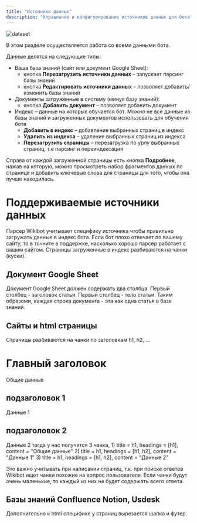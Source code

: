 ```yaml
---
title: "Источники данных"
description: "Управление и конфигурирование источников данных для бота"
---
```


<img src="/images/lk-dataset-overview.jpg" alt="dataset" />

В этом разделе осуществляется работа со всеми данными бота.

Данные делятся на следующие типы:
- Ваша база знаний (сайт или документ Google Sheet):
  - кнопка **Перезагрузить источники данных** – запускает парсинг базы знаний
  - кнопка **Редактировать источники данных** – позволяет добавить/изменить базы знаний
- Документы загруженные в систему (минуя базу знаний):
  - кнопка **Добавить документ** – позволяет добавить документ
- Индекс – данные на которых обучается бот. Можно не все данные из базы знаний и загруженных документов использовать для обучения бота
  - **Добавить в индекс** – добавление выбранных страниц в индекс
  - **Удалить из индекса** – удаление выбранных страниц из индекса
  - **Перезагрузить страницы** – перезагрузка по урлу выбранных страниц, т.е парсинг и переиндексация

Справа от каждой загруженной страницы есть кнопка **Подробнее**, нажав на которую, можно просмотреть набор фрагментов данных по странице и добавить ключевые слова для страницы для того, чтобы она лучше находилась.

# Поддерживаемые источники данных
Парсер Wikibot учитывает специфику источника чтобы правильно загружать данные в индекс бота.
Если бот плохо отвечает по вашему сайту, то в точните в поддержке, насколько хорошо парсер работает с вашим сайтом.
Страницы загруженные в индекс разбиваются на чанки (куски).

## Документ Google Sheet
Документ Google Sheet должен содержать два столбца.
Первый столбец - заголовок статьи.
Первый столбец - тело статьи.
Таким образоми, каждая строка документа - эта как одна статья в базе знаний.

## Сайты и html страницы
Страницы разбиваются на чанки по заголовкам h1, h2, ...
<h1>Главный заголовок</h1>
   Общие данные
   <h2>подзаголовок 1</h2>
       Данные 1
   <h2>подзаголовок 2</h2>
       Данные 2
тогда у нас получится 3 чанка, 
1) title = h1, headings = [h1], content = "Общие данные"
2) title = h1, headings = [h1, h2], content = "Данные 1"
3) title = h1, headings = [h1, h2], content = "Данные 2"

Это важно учитывать при написании страниц, т.к. при поиске ответов Wikibot ищет чанки похожие на вопрос пользователя.
Если чанки будут очень маленькие, то каждый из них не будет содержать всего ответа.

## Базы знаний Confluence Notion, Usdesk
Дополнительно к html специфике у страниц вырезается шапка и футер.
